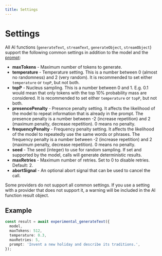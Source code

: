 ```yaml
---
title: Settings
---
```



# Settings

All AI functions (`generateText`, `streamText`, `generateObject`, `streamObject`) support the following common settings in addition to the model and the [prompt](/docs/ai-core/prompt):

- **maxTokens** - Maximum number of tokens to generate.
- **temperature** - Temperature setting.
  This is a number between 0 (almost no randomness) and 2 (very random).
  It is recommended to set either `temperature` or `topP`, but not both.
- **topP** - Nucleus sampling. This is a number between 0 and 1.
  E.g. 0.1 would mean that only tokens with the top 10% probability mass are considered.
  It is recommended to set either `temperature` or `topP`, but not both.
- **presencePenalty** - Presence penalty setting.
  It affects the likelihood of the model to repeat information that is already in the prompt.
  The presence penalty is a number between -2 (increase repetition) and 2 (maximum penalty, decrease repetition).
  0 means no penalty.
- **frequencyPenalty** - Frequency penalty setting.
  It affects the likelihood of the model to repeatedly use the same words or phrases.
  The frequency penalty is a number between -2 (increase repetition) and 2 (maximum penalty, decrease repetition).
  0 means no penalty.
- **seed** - The seed (integer) to use for random sampling.
  If set and supported by the model, calls will generate deterministic results.
- **maxRetries** - Maximum number of retries. Set to 0 to disable retries. Default: 2.
- **abortSignal** - An optional abort signal that can be used to cancel the call.

<Callout type="info">
  Some providers do not support all common settings. If you use a setting with a
  provider that does not support it, a warning will be included in the AI
  function result object.
</Callout>

## Example

```ts {3-5}
const result = await experimental_generateText({
  model,
  maxTokens: 512,
  temperature: 0.3,
  maxRetries: 5,
  prompt: 'Invent a new holiday and describe its traditions.',
});
```

